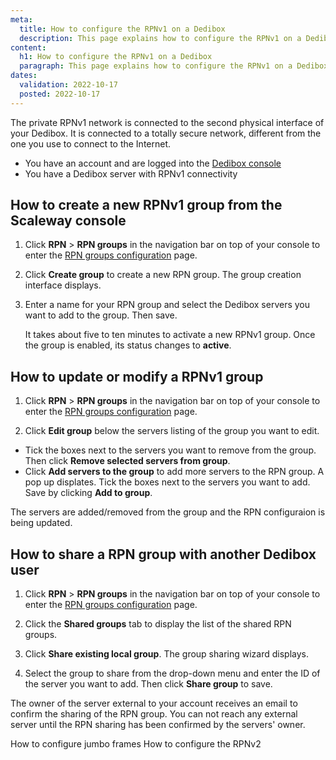 ```yaml
---
meta:
  title: How to configure the RPNv1 on a Dedibox
  description: This page explains how to configure the RPNv1 on a Dedibox
content:
  h1: How to configure the RPNv1 on a Dedibox
  paragraph: This page explains how to configure the RPNv1 on a Dedibox
dates:
  validation: 2022-10-17
  posted: 2022-10-17
---
```


The private RPNv1 network is connected to the second physical interface of your Dedibox. It is connected to a totally secure network, different from the one you use to connect to the Internet.

<Message type="requirement">

  - You have an account and are logged into the [Dedibox console](https://console.online.net)  
  - You have a Dedibox server with RPNv1 connectivity

</Message>

## How to create a new RPNv1 group from the Scaleway console

1. Click **RPN** > **RPN groups** in the navigation bar on top of your console to enter the [RPN groups configuration](http://console.online.net/en/server/rpn) page.

2. Click **Create group** to create a new RPN group. The group creation interface displays.

3. Enter a name for your RPN group and select the Dedibox servers you want to add to the group. Then save. 

    <Message type="tip">

    It takes about five to ten minutes to activate a new RPNv1 group. Once the group is enabled, its status changes to **active**. 

    </Message>

## How to update or modify a RPNv1 group 

1. Click **RPN** > **RPN groups** in the navigation bar on top of your console to enter the [RPN groups configuration](http://console.online.net/en/server/rpn) page.

2. Click **Edit group** below the servers listing of the group you want to edit. 

  * Tick the boxes next to the servers you want to remove from the group. Then click **Remove selected servers from group**. 
  * Click **Add servers to the group** to add more servers to the RPN group. A pop up displates. Tick the boxes next to the servers you want to add. Save by clicking **Add to group**.

The servers are added/removed from the group and the RPN configuraion is being updated. 

## How to share a RPN group with another Dedibox user

1. Click **RPN** > **RPN groups** in the navigation bar on top of your console to enter the [RPN groups configuration](http://console.online.net/en/server/rpn) page.

2. Click the **Shared groups** tab to display the list of the shared RPN groups.

3. Click **Share existing local group**. The group sharing wizard displays.

4. Select the group to share from the drop-down menu and enter the ID of the server you want to add. Then click **Share group** to save.

<Message type="note">

  The owner of the server external to your account receives an email to confirm the sharing of the RPN group. You can not reach any external server until the RPN sharing has been confirmed by the servers' owner. 

</Message>


<Navigation title="See Also">
  <PreviousButton to="/dedibox-network/rpn/how-to/configure-jumboframes/">How to configure jumbo frames</PreviousButton>
  <NextButton to="/dedibox-network/rpn/how-to/configure-rpnv2/">How to configure the RPNv2</NextButton>
</Navigation>
